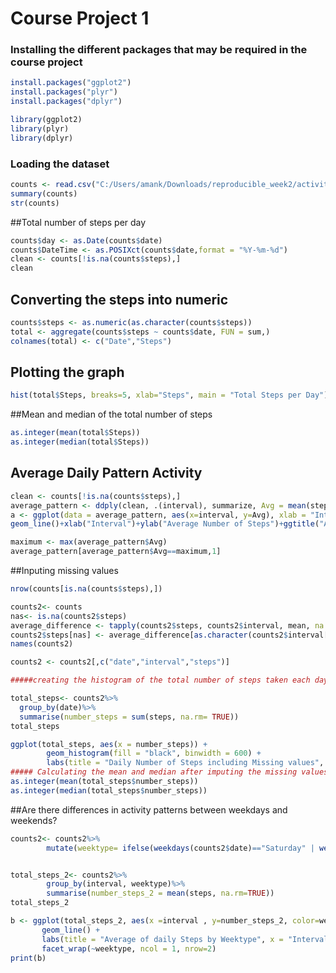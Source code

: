 Course Project 1
======================================================
### Installing the different packages that may be required in the course project
```{r}
install.packages("ggplot2")
install.packages("plyr")
install.packages("dplyr")

library(ggplot2)
library(plyr)
library(dplyr)
```
### Loading the dataset

```{r echo=TRUE}
counts <- read.csv("C:/Users/amank/Downloads/reproducible_week2/activity.csv", na.strings = "")
summary(counts)
str(counts)
```

##Total number of steps per day
```{r echo=TRUE}
counts$day <- as.Date(counts$date)
counts$DateTime <- as.POSIXct(counts$date,format = "%Y-%m-%d")
clean <- counts[!is.na(counts$steps),]
clean
```
## Converting the steps into numeric

```{r echo=TRUE}
counts$steps <- as.numeric(as.character(counts$steps))
total <- aggregate(counts$steps ~ counts$date, FUN = sum,)
colnames(total) <- c("Date","Steps")
```
## Plotting the graph

```{r echo=TRUE}
hist(total$Steps, breaks=5, xlab="Steps", main = "Total Steps per Day")
```

##Mean and median of the total number of steps

```{r echo=TRUE}

as.integer(mean(total$Steps))
as.integer(median(total$Steps))
```

## Average Daily Pattern Activity
```{r echo=TRUE}
clean <- counts[!is.na(counts$steps),]
average_pattern <- ddply(clean, .(interval), summarize, Avg = mean(steps))
a <- ggplot(data = average_pattern, aes(x=interval, y=Avg), xlab = "Interval", ylab="Average Count of Steps") +
geom_line()+xlab("Interval")+ylab("Average Number of Steps")+ggtitle("Average Number of Steps per Interval")

maximum <- max(average_pattern$Avg)
average_pattern[average_pattern$Avg==maximum,1]
```

##Inputing missing values
```{r echo=TRUE}
nrow(counts[is.na(counts$steps),])

counts2<- counts
nas<- is.na(counts2$steps)
average_difference <- tapply(counts2$steps, counts2$interval, mean, na.rm=TRUE, simplify = TRUE)
counts2$steps[nas] <- average_difference[as.character(counts2$interval[nas])]
names(counts2)

counts2 <- counts2[,c("date","interval","steps")]

#####creating the histogram of the total number of steps taken each day and Calculate and report the mean and median total number of steps taken per day. 

total_steps<- counts2%>%
  group_by(date)%>%
  summarise(number_steps = sum(steps, na.rm= TRUE))
total_steps

ggplot(total_steps, aes(x = number_steps)) +
        geom_histogram(fill = "black", binwidth = 600) +
        labs(title = "Daily Number of Steps including Missing values", x = "Interval", y = "Number of Steps")
##### Calculating the mean and median after imputing the missing values
as.integer(mean(total_steps$number_steps))
as.integer(median(total_steps$number_steps))
```

##Are there differences in activity patterns between weekdays and weekends?
```{r echo=TRUE}
counts2<- counts2%>%
        mutate(weektype= ifelse(weekdays(counts2$date)=="Saturday" | weekdays(counts2$date)=="Sunday", "Weekend", "Weekday"))


total_steps_2<- counts2%>%
        group_by(interval, weektype)%>%
        summarise(number_steps_2 = mean(steps, na.rm=TRUE))
total_steps_2

b <- ggplot(total_steps_2, aes(x =interval , y=number_steps_2, color=weektype)) +
       geom_line() +
       labs(title = "Average of daily Steps by Weektype", x = "Interval", y = "Number of Steps") +
       facet_wrap(~weektype, ncol = 1, nrow=2)
print(b)
```